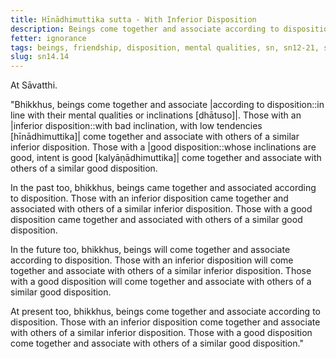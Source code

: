 ```yaml
---
title: Hīnādhimuttika sutta - With Inferior Disposition
description: Beings come together and associate according to disposition. Those of an inferior disposition come together and associate with others of similar inferior disposition.
fetter: ignorance
tags: beings, friendship, disposition, mental qualities, sn, sn12-21, sn14
slug: sn14.14
---
```


At Sāvatthi.

"Bhikkhus, beings come together and associate |according to disposition::in line with their mental qualities or inclinations [dhātuso]|. Those with an |inferior disposition::with bad inclination, with low tendencies [hīnādhimuttika]| come together and associate with others of a similar inferior disposition. Those with a |good disposition::whose inclinations are good, intent is good [kalyāṇādhimuttika]| come together and associate with others of a similar good disposition.

In the past too, bhikkhus, beings came together and associated according to disposition. Those with an inferior disposition came together and associated with others of a similar inferior disposition. Those with a good disposition came together and associated with others of a similar good disposition.

In the future too, bhikkhus, beings will come together and associate according to disposition. Those with an inferior disposition will come together and associate with others of a similar inferior disposition. Those with a good disposition will come together and associate with others of a similar good disposition.

At present too, bhikkhus, beings come together and associate according to disposition. Those with an inferior disposition come together and associate with others of a similar inferior disposition. Those with a good disposition come together and associate with others of a similar good disposition."